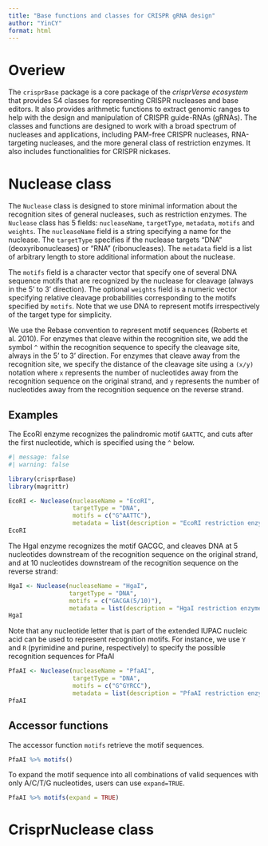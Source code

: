 ```yaml
---
title: "Base functions and classes for CRISPR gRNA design"
author: "YinCY"
format: html
---
```


# Overiew
The `crisprBase` package is a core package of the *crisprVerse ecosystem* that provides S4 classes for representing CRISPR nucleases and base editors. It also provides arithmetic functions to extract genomic ranges to help with the design and manipulation of CRISPR guide-RNAs (gRNAs). The classes and functions are designed to work with a broad spectrum of nucleases and applications, including PAM-free CRISPR nucleases, RNA-targeting nucleases, and the more general class of restriction enzymes. It also includes functionalities for CRISPR nickases.


# Nuclease class
The `Nuclease` class is designed to store minimal information about the recognition sites of general nucleases, such as restriction enzymes. The `Nuclease` class has 5 fields: `nucleaseName`, `targetType`, `metadata`, `motifs` and `weights`. The `nucleaseName` field is a string specifying a name for the nuclease. The `targetType` specifies if the nuclease targets “DNA” (deoxyribonucleases) or “RNA” (ribonucleases). The `metadata` field is a list of arbitrary length to store additional information about the nuclease.

The `motifs` field is a character vector that specify one of several DNA sequence motifs that are recognized by the nuclease for cleavage (always in the 5’ to 3’ direction). The optional `weights` field is a numeric vector specifying relative cleavage probabilities corresponding to the motifs specified by `motifs`. Note that we use DNA to represent motifs irrespectively of the target type for simplicity.

We use the Rebase convention to represent motif sequences (Roberts et al. 2010). For enzymes that cleave within the recognition site, we add the symbol `^` within the recognition sequence to specify the cleavage site, always in the 5’ to 3’ direction. For enzymes that cleave away from the recognition site, we specify the distance of the cleavage site using a `(x/y)` notation where `x` represents the number of nucleotides away from the recognition sequence on the original strand, and `y` represents the number of nucleotides away from the recognition sequence on the reverse strand.

## Examples
The EcoRI enzyme recognizes the palindromic motif `GAATTC`, and cuts after the first nucleotide, which is specified using the `^` below.

```r
#| message: false
#| warning: false

library(crisprBase)
library(magrittr)

EcoRI <- Nuclease(nucleaseName = "EcoRI", 
                  targetType = "DNA", 
                  motifs = c("G^AATTC"), 
                  metadata = list(description = "EcoRI restriction enzyme"))
EcoRI
```

The HgaI enzyme recognizes the motif GACGC, and cleaves DNA at 5 nucleotides downstream of the recognition sequence on the original strand, and at 10 nucleotides downstream of the recognition sequence on the reverse strand:

```r
HgaI <- Nuclease(nucleaseName = "HgaI", 
                 targetType = "DNA", 
                 motifs = c("GACGA(5/10)"), 
                 metadata = list(description = "HgaI restriction enzyme"))
HgaI
```


Note that any nucleotide letter that is part of the extended IUPAC nucleic acid can be used to represent recognition motifs. For instance, we use `Y` and `R` (pyrimidine and purine, respectively) to specify the possible recognition sequences for PfaAI

```r
PfaAI <- Nuclease(nucleaseName = "PfaAI", 
                  targetType = "DNA", 
                  motifs = c("G^GYRCC"), 
                  metadata = list(description = "PfaAI restriction enzyme"))
PfaAI
```


## Accessor functions
The accessor function `motifs` retrieve the motif sequences.

```r
PfaAI %>% motifs()
```


To expand the motif sequence into all combinations of valid sequences with only A/C/T/G nucleotides, users can use `expand=TRUE`.

```r
PfaAI %>% motifs(expand = TRUE)
```

# CrisprNuclease class




















